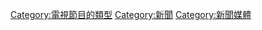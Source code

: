 {{catmore}}
{{Commonscat|Television news}}

[[Category:電視節目的類型|Category:電視節目的類型]]
[[Category:新聞|Category:新聞]]
[[Category:新聞媒體|Category:新聞媒體]]